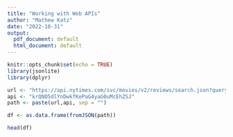 ```yaml
---
title: "Working with Web APIs"
author: "Mathew Katz"
date: "2022-10-31"
output:
  pdf_document: default
  html_document: default
---
```


```r
knitr::opts_chunk$set(echo = TRUE)
library(jsonlite)
library(dplyr)
```

```r
url <- "https://api.nytimes.com/svc/movies/v2/reviews/search.json?query=godfather&api-key="
api <- "krQNO5dlYnDwkfKePaG4yaG0uMcEhZSJ"
path <- paste(url,api, sep = "")
```

```r
df <- as.data.frame(fromJSON(path))
```

```r
head(df)
```
